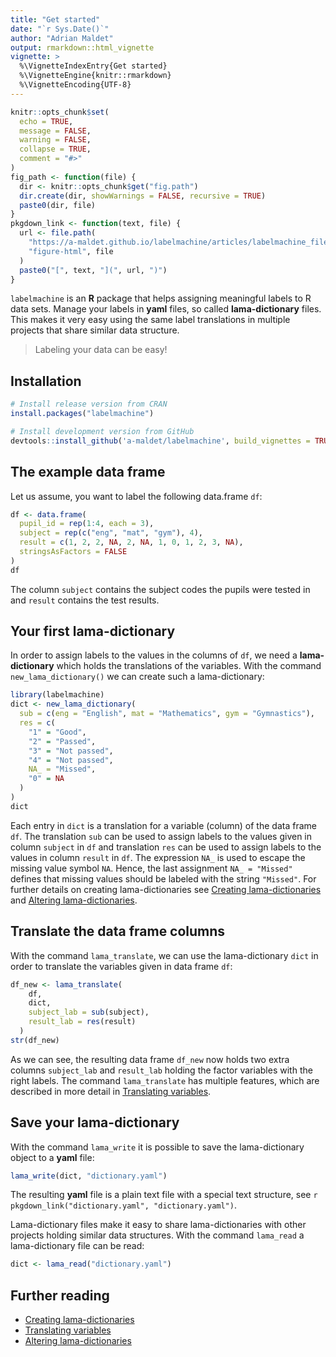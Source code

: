 ```yaml
---
title: "Get started"
date: "`r Sys.Date()`"
author: "Adrian Maldet"
output: rmarkdown::html_vignette
vignette: >
  %\VignetteIndexEntry{Get started}
  %\VignetteEngine{knitr::rmarkdown}
  %\VignetteEncoding{UTF-8}
---
```


```r
knitr::opts_chunk$set(
  echo = TRUE,
  message = FALSE,
  warning = FALSE,
  collapse = TRUE,
  comment = "#>"
)
fig_path <- function(file) {
  dir <- knitr::opts_chunk$get("fig.path")
  dir.create(dir, showWarnings = FALSE, recursive = TRUE)
  paste0(dir, file)
}
pkgdown_link <- function(text, file) {
  url <- file.path(
    "https://a-maldet.github.io/labelmachine/articles/labelmachine_files",
    "figure-html", file
  )
  paste0("[", text, "](", url, ")")
}
```

`labelmachine` is an **R** package that helps assigning meaningful
labels to R data sets.
Manage your labels in **yaml** files, so called **lama-dictionary** files.
This makes it very easy using the same label translations in multiple
projects that share similar data structure.

> Labeling your data can be easy!


## Installation

```r
# Install release version from CRAN
install.packages("labelmachine")

# Install development version from GitHub
devtools::install_github('a-maldet/labelmachine', build_vignettes = TRUE)
```

## The example data frame

Let us assume, you want to label the following data.frame `df`:

```r
df <- data.frame(
  pupil_id = rep(1:4, each = 3),
  subject = rep(c("eng", "mat", "gym"), 4),
  result = c(1, 2, 2, NA, 2, NA, 1, 0, 1, 2, 3, NA),
  stringsAsFactors = FALSE
)
df
```

The column `subject` contains the subject codes the pupils were tested in and
`result` contains the test results.

## Your first lama-dictionary

In order to assign labels to the values in the columns of `df`, we need a 
**lama-dictionary** which holds the translations of the variables. 
With the command `new_lama_dictionary()` we can create such a lama-dictionary:

```r
library(labelmachine)
dict <- new_lama_dictionary(
  sub = c(eng = "English", mat = "Mathematics", gym = "Gymnastics"),
  res = c(
    "1" = "Good",
    "2" = "Passed",
    "3" = "Not passed",
    "4" = "Not passed",
    NA_ = "Missed",
    "0" = NA
  )
)
dict
```

Each entry in `dict` is a translation for a variable (column) of the
data frame `df`.
The translation `sub` can be used to assign labels to the values given in
column `subject` in `df` and translation `res` can be used to assign labels
to the values in column `result` in `df`.
The expression `NA_` is used to escape the missing value symbol `NA`.
Hence, the last assignment `NA_ = "Missed"` defines that missing values
should be labeled with the string `"Missed"`.
For further details on creating lama-dictionaries
see [Creating lama-dictionaries] and [Altering lama-dictionaries].

## Translate the data frame columns

With the command `lama_translate`, we can use the lama-dictionary `dict`
in order to translate the  variables given in data frame `df`:

```r
df_new <- lama_translate(
    df,
    dict,
    subject_lab = sub(subject),
    result_lab = res(result)
  )
str(df_new)
```

As we can see, the resulting data frame `df_new` now holds two extra columns
`subject_lab` and `result_lab` holding the factor variables with the right
labels.
The command `lama_translate` has multiple features, which are described in 
more detail in [Translating variables].

## Save your lama-dictionary

With the command `lama_write` it is possible to save the lama-dictionary object
to a **yaml** file:
```r
lama_write(dict, "dictionary.yaml")
```

The resulting **yaml** file is a plain text file with a special text structure,
see `r pkgdown_link("dictionary.yaml", "dictionary.yaml")`.

Lama-dictionary files make it easy to share lama-dictionaries with
other projects holding similar data structures. With the command `lama_read`
a lama-dictionary file can be read:

```r
dict <- lama_read("dictionary.yaml")
```

## Further reading

* [Creating lama-dictionaries]
* [Translating variables]
* [Altering lama-dictionaries]

[Get started]: https://a-maldet.github.io/labelmachine/articles/labelmachine.html
[Creating lama-dictionaries]: https://a-maldet.github.io/labelmachine/articles/create_dictionaries.html
[Altering lama-dictionaries]: https://a-maldet.github.io/labelmachine/articles/alter_dictionaries.html
[Translating variables]: https://a-maldet.github.io/labelmachine/articles/translate.html
